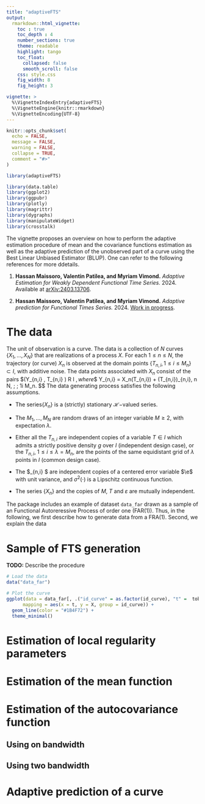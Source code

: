 ```yaml
---
title: "adaptiveFTS"
output: 
  rmarkdown::html_vignette:
    toc : true
    toc_depth : 4
    number_sections: true
    theme: readable
    highlight: tango
    toc_float:
      collapsed: false
      smooth_scroll: false
    css: style.css
    fig_width: 8
    fig_height: 3

vignette: >
  %\VignetteIndexEntry{adaptiveFTS}
  %\VignetteEngine{knitr::rmarkdown}
  %\VignetteEncoding{UTF-8}
---
```


```r
knitr::opts_chunk$set(
  echo = FALSE,
  message = FALSE,
  warning = FALSE,
  collapse = TRUE,
  comment = "#>"
)
```

```r
library(adaptiveFTS)
```

```r
library(data.table)
library(ggplot2)
library(ggpubr)
library(plotly)
library(magrittr)
library(dygraphs)
library(manipulateWidget)
library(crosstalk)
```

The vignette proposes an overview on how to perform the adaptive estimation procedure of mean and the covariance functions estimation as well as the adaptive prediction of the unobserved part of a curve using the Best Linear Unbiased Estimator (BLUP). One can refer to the following references for more ddetails.

1. **Hassan Maissoro, Valentin Patilea, and Myriam Vimond.**  *Adaptive Estimation for Weakly Dependent Functional Time Series.* 2024. Available at [arXiv:2403.13706](https://arxiv.org/abs/2403.13706).

2. **Hassan Maissoro, Valentin Patilea, and Myriam Vimond.**  *Adaptive prediction for Functional Times Series.*  2024. [Work in progress](https://hassan.maissoro.com/assets/pdf/2024-adaptive-estimation-for-functional-time-series.pdf).


# The data

The unit of observation is a curve. The data is a collection of $N$ curves $\{X_1, \ldots, X_N\}$ that are realizations of a process $X$. For each $1\leq n \leq N$, the trajectory (or curve) $X_n$  is observed at the domain points $\{T_{n,i}, 1\leq i \leq  M_n\}\subset I$, with additive noise. The data points associated with $X_n$ consist of  the pairs  $(Y_{n,i} , T_{n,i} ) \in\mathbb R \times I $, where 
$$
Y_{n,i} = X_n(T_{n,i}) +  \sigma(T_{n,i})\varepsilon_{n,i}, \qquad 1\leq n \leq N,  \; \; 1\leq i \leq M_n.
$$
The data generating process satisfies the following assumptions.

- The series$\{X_n\}$ is a (strictly) stationary $\mathcal H-$valued series.
	
- The $M_1, \dotsc, M_N$ are random draws of an integer  variable $M\geq 2$, with expectation $\lambda$.  
	
- Either all the $T_{n,i}$  are independent copies of a  variable $T\in I$ which admits a strictly positive density $g$ over $I$ (independent design case), or the $T_{n,i}$, $1\leq i \leq \lambda=M_n$, are the points of the same equidistant grid of $\lambda$ points in $I$ (common design case).
	
- The $\varepsilon_{n,i} $  are independent copies of a centered error variable $\e$ with   unit variance, and  $\sigma^2(\cdot)$ is a Lipschitz continuous function. 
	
- The series $\{X_n\}$ and the copies of  $M$, $T$ and $\varepsilon$ are mutually independent.

The package includes an example of dataset `data_far` drawn as a sample of an Functional Autoreressive Process of order one (FAR(1)). Thus, in the following, we first describe how to generate data from a FRA(1). Second, we explain the data

# Sample of FTS generation

**TODO:** Describe the procedure

```r
# Load the data
data("data_far")

# Plot the curve
ggplot(data = data_far[, .("id_curve" = as.factor(id_curve), "t" =  tobs, X)],
      mapping = aes(x = t, y = X, group = id_curve)) +
  geom_line(color = "#1B4F72") +
  theme_minimal()


```



# Estimation of local regularity parameters

# Estimation of the mean function

# Estimation of the autocovariance function

## Using on bandwidth

## Using two bandwidth

# Adaptive prediction of a curve




